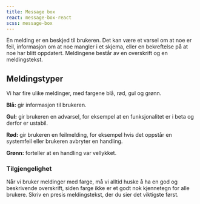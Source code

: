 ```yaml
---
title: Message box
react: message-box-react
scss: message-box
---
```



<Example />

En melding er en beskjed til brukeren. Det kan være et varsel om at noe er feil, informasjon om at noe mangler i et skjema, eller en bekreftelse på at noe har blitt oppdatert. Meldingene består av en overskrift og en meldingstekst.

## Meldingstyper

Vi har fire ulike meldinger, med fargene blå, rød, gul og grønn.

**Blå:** gir informasjon til brukeren.

**Gul:** gir brukeren en advarsel, for eksempel at en funksjonalitet er i beta og derfor er ustabil.

**Rød:** gir brukeren en feilmelding, for eksempel hvis det oppstår en systemfeil eller brukeren avbryter en handling.

**Grønn:** forteller at en handling var vellykket.

### Tilgjengelighet

Når vi bruker meldinger med farge, må vi alltid huske å ha en god og beskrivende overskrift, siden farge ikke er et godt nok kjennetegn for alle brukere. Skriv en presis meldingstekst, der du sier det viktigste først.
